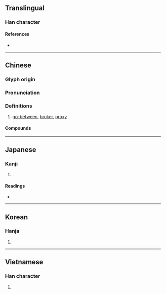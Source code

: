 {{also|侩}}
{{character info/new}}
==Translingual==

===Han character===
{{Han char|rn=9|rad=人|as=13|sn=15|four=28266|canj=OOMA|ids=⿰亻會}}

====References====
* {{Han ref|kx=0119.110|dkj=01189|dj=0252.100|hdz=10226.070|uh=5108|ud=20744|bh=BBFB|bd=48123}}

----

==Chinese==
{{zh-forms|s=侩}}

===Glyph origin===
{{Han etym}}

===Pronunciation===
{{zh-pron
|m=kuài
|m-s=
|c=kui2
|c-t=
|g=
|h=pfs=
|j=
|mb=
|md=
|mn=
|mn-t=
|w=
|x=
|mc=y
|oc=y
|ma=
|cat=n
}}

===Definitions===
{{zh-hanzi}}

# [[go-between]], [[broker]], [[proxy]]

====Compounds====
{{zh-der|女儈|市儈|書儈|賈儈}}

----

==Japanese==

===Kanji===
{{ja-kanji|grade=|rs=人13}}

# {{defn|lang=ja|sort=人13}}

====Readings====
* {{ja-readings|on=[[かい]] (kai), [[け]] (ke)|kun=[[なかがい]] (nakagai)}}

----

==Korean==

===Hanja===
{{ko-hanja|hangeul=괴|rv=goe|mr=koe}}

# {{defn|lang=ko|sort=人13}}

----

==Vietnamese==

===Han character===
{{vi-hantu|cúi|rs=人13}}

# {{defn|lang=vi|sort=人13}}